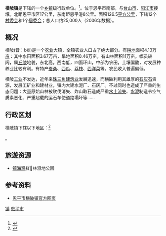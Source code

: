 {{中国乡级行政区|44/07/85/100/000}}

'''横陂镇'''是{{PRC admin/fullname|44/07/85/104/000|3}}下辖的一个[[乡镇|乡镇]]级行政单位。<ref>{{PRC admin/ref sgc|{{PRC admin/parent|44/07/85/100/000}}}}</ref>。位于恩平市南部，与[[台山市|台山市]]、[[阳江市|阳江市]]接壤。北距恩平市区17公里，东南距恩平港8公里。面积126.5[[平方公里|平方公里]]，下辖12个[[村委会|村委会]]和1个[[居委会|居委会]]；总人口约25,000人（2006年数据）。

==概况==
横陂(音：bēi)是一个[[农业|农业]]大镇，全镇农业人口占了绝大部分。有[[耕地|耕地]]面积4.13万[[亩|亩]]：其中水田面积3.67万亩，旱地面积0.46万亩，有山林面积11万亩。幅员较阔，属[[丘陵|丘陵]]地貌，东北高，西南低，四面环山，中部为农田，土壤偏酸，对发展种养业比较有利。有特产[[蚕桑|蚕桑]]、[[西瓜|西瓜]]、[[荔枝|荔枝]]、[[西洋菜|西洋菜]]等。农民收入普遍偏低。

横陂[[工业|工业]]不发达，近年来[[珠三角|珠三角]][[建筑业|建筑业]]发展迅速，而横陂利用其雄厚的[[石灰石|石灰石]]资源，发展工矿业和建材业，镇内大建水泥厂、石灰厂。不过同时也造成了严重的生态问题：大量原始山林被砍伐消失、炸山取石造成严重[[水土流失|水土流失]]、[[水泥|水泥]]制造令空气质素恶化、严重超载的运石车使道路塌坏等……

== 行政区划 ==

横陂镇下辖以下地区：<ref>{{PRC admin/ref sgc|44/07/85/100/000}}</ref>

{{PRC admin/children|44/07/85/100/000}}。

== 旅遊资源 ==
* [[镇海灣|镇海灣]]紅林濕地公園

== 参考资料 ==

{{reflist}}

{{行政区划小作品}}
{{PRC admin/navcat|44/07/85/100/000}}
*[https://web.archive.org/web/20080131050434/http://hengbei.enping.gov.cn/ 恩平市横陂镇官方网页]

{{GD-stub}}
{{恩平市行政区划}}
[[Category:恩平市行政区划|镇]]
[[Category:江门建制镇|恩平市]]